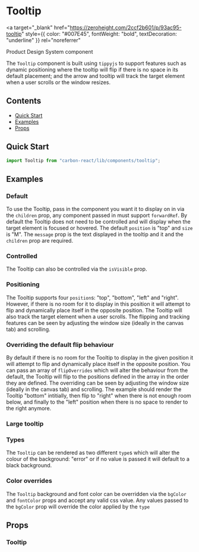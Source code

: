 

<Meta of={TooltipStories} />

# Tooltip

<a
  target="_blank"
  href="https://zeroheight.com/2ccf2b601/p/93ac95-tooltip"
  style={{ color: "#007E45", fontWeight: "bold", textDecoration: "underline" }}
  rel="noreferrer"
>
  Product Design System component
</a>

The `Tooltip` component is built using `tippyjs` to support features such as dynamic positioning where the tooltip will
flip if there is no space in its default placement; and the arrow and tooltip will track the target element when a user scrolls
or the window resizes.

## Contents

- [Quick Start](#quick-start)
- [Examples](#examples)
- [Props](#props)

## Quick Start

```javascript
import Tooltip from "carbon-react/lib/components/tooltip";
```

## Examples

### Default

To use the Tooltip, pass in the component you want it to display on in via the `children` prop, any component passed in
must support `forwardRef`. By default the Tooltip does not need to be controlled and will display when the target element
is focused or hovered. The default `position` is "top" and `size` is "M". The `message` prop is the text displayed in the
tooltip and it and the `children` prop are required.

<Canvas of={TooltipStories.Default} />

### Controlled

The Tooltip can also be controlled via the `isVisible` prop.

<Canvas of={TooltipStories.Controlled} />

### Positioning

The Tooltip supports four `position`s: "top", "bottom", "left" and "right". However, if there is no room for it to display
in this position it will attempt to flip and dynamically place itself in the opposite position. The Tooltip will also track
the target element when a user scrolls. The flipping and tracking features can be seen by adjusting the window size
(ideally in the canvas tab) and scrolling.

<Canvas of={TooltipStories.Positioning} />

### Overriding the default flip behaviour

By default if there is no room for the Tooltip to display in the given position it will attempt to flip and dynamically
place itself in the opposite position. You can pass an array of `flipOverrides` which will alter the behaviour from the
default, the Tooltip will flip to the positions defined in the array in the order they are defined. The overriding
can be seen by adjusting the window size (ideally in the canvas tab) and scrolling. The example should render the
Tooltip "bottom" intitially, then flip to "right" when there is not enough room below, and finally to the "left" position
when there is no space to render to the right anymore.

<Canvas of={TooltipStories.FlipBehaviourOverrides} />

### Large tooltip

<Canvas of={TooltipStories.LargeTooltip} />

### Types

The `Tooltip` can be rendered as two different `type`s which will alter the colour of the background: "error"
or if no value is passed it will default to a black background.

<Canvas of={TooltipStories.Types} />

### Color overrides

The `Tooltip` background and font color can be overridden via the `bgColor` and `fontColor` props and accept any valid
css value. Any values passed to the `bgColor` prop will override the color applied by the `type`

<Canvas of={TooltipStories.ColorOverrides} />

## Props

### Tooltip

<ArgTypes of={TooltipStories} />
